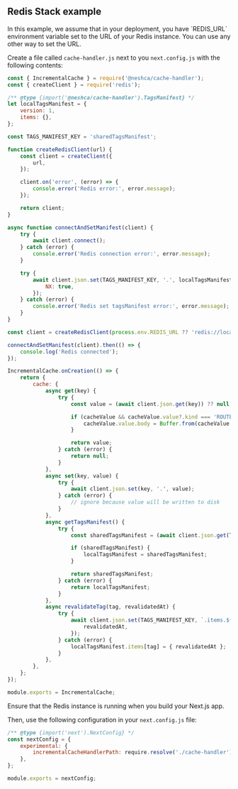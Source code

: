 
## Redis Stack example

<Callout type="info">
    In this example, we assume that in your deployment, you have `REDIS_URL` environment variable set to the URL of your
    Redis instance. You can use any other way to set the URL.
</Callout>

Create a file called `cache-handler.js` next to you `next.config.js` with the following contents:

```js filename="cache-handler.js" copy
const { IncrementalCache } = require('@neshca/cache-handler');
const { createClient } = require('redis');

/** @type {import('@neshca/cache-handler').TagsManifest} */
let localTagsManifest = {
    version: 1,
    items: {},
};

const TAGS_MANIFEST_KEY = 'sharedTagsManifest';

function createRedisClient(url) {
    const client = createClient({
        url,
    });

    client.on('error', (error) => {
        console.error('Redis error:', error.message);
    });

    return client;
}

async function connectAndSetManifest(client) {
    try {
        await client.connect();
    } catch (error) {
        console.error('Redis connection error:', error.message);
    }

    try {
        await client.json.set(TAGS_MANIFEST_KEY, '.', localTagsManifest, {
            NX: true,
        });
    } catch (error) {
        console.error('Redis set tagsManifest error:', error.message);
    }
}

const client = createRedisClient(process.env.REDIS_URL ?? 'redis://localhost:6379');

connectAndSetManifest(client).then(() => {
    console.log('Redis connected');
});

IncrementalCache.onCreation(() => {
    return {
        cache: {
            async get(key) {
                try {
                    const value = (await client.json.get(key)) ?? null;

                    if (cacheValue && cacheValue.value?.kind === 'ROUTE' && cacheValue.value.body.type === 'Buffer') {
                        cacheValue.value.body = Buffer.from(cacheValue.value.body);
                    }

                    return value;
                } catch (error) {
                    return null;
                }
            },
            async set(key, value) {
                try {
                    await client.json.set(key, '.', value);
                } catch (error) {
                    // ignore because value will be written to disk
                }
            },
            async getTagsManifest() {
                try {
                    const sharedTagsManifest = (await client.json.get(TAGS_MANIFEST_KEY)) ?? null;

                    if (sharedTagsManifest) {
                        localTagsManifest = sharedTagsManifest;
                    }

                    return sharedTagsManifest;
                } catch (error) {
                    return localTagsManifest;
                }
            },
            async revalidateTag(tag, revalidatedAt) {
                try {
                    await client.json.set(TAGS_MANIFEST_KEY, `.items.${tag}`, {
                        revalidatedAt,
                    });
                } catch (error) {
                    localTagsManifest.items[tag] = { revalidatedAt };
                }
            },
        },
    };
});

module.exports = IncrementalCache;
```

<Callout type="info">Ensure that the Redis instance is running when you build your Next.js app.</Callout>

Then, use the following configuration in your `next.config.js` file:

```js filename="next.config.js" copy
/** @type {import('next').NextConfig} */
const nextConfig = {
    experimental: {
        incrementalCacheHandlerPath: require.resolve('./cache-handler'), // path to the cache handler file you created
    },
};

module.exports = nextConfig;
```
